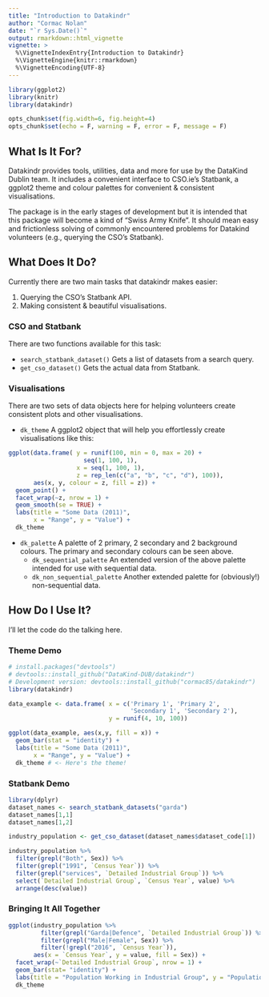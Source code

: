 ```yaml
---
title: "Introduction to Datakindr"
author: "Cormac Nolan"
date: "`r Sys.Date()`"
output: rmarkdown::html_vignette
vignette: >
  %\VignetteIndexEntry{Introduction to Datakindr}
  %\VignetteEngine{knitr::rmarkdown}
  %\VignetteEncoding{UTF-8}
---
```


```r

library(ggplot2)
library(knitr)
library(datakindr)

opts_chunk$set(fig.width=6, fig.height=4)
opts_chunk$set(echo = F, warning = F, error = F, message = F)

```
## What Is It For?
Datakindr provides tools, utilities, data and more for use by the DataKind Dublin team. It includes a convenient interface to CSO.ie's Statbank, a ggplot2 theme and colour palettes for convenient & consistent visualisations.

The package is in the early stages of development but it is intended that this package will become a kind of "Swiss Army Knife". It should mean easy and frictionless solving of commonly encountered problems for Datakind volunteers (e.g., querying the CSO's Statbank).

## What Does It Do?  
Currently there are two main tasks that datakindr makes easier:

1. Querying the CSO's Statbank API.
2. Making consistent & beautiful visualisations.

### CSO and Statbank
There are two functions available for this task: 

* `search_statbank_dataset()` Gets a list of datasets from a search query.
* `get_cso_dataset()` Gets the actual data from Statbank.

### Visualisations
There are two sets of data objects here for helping volunteers create consistent plots and other visualisations.

* `dk_theme` A ggplot2 object that will help you effortlessly create visualisations like this:
```r
ggplot(data.frame( y = runif(100, min = 0, max = 20) +
                     seq(1, 100, 1),
                   x = seq(1, 100, 1),
                   z = rep_len(c("a", "b", "c", "d"), 100)),
       aes(x, y, colour = z, fill = z)) +
  geom_point() +
  facet_wrap(~z, nrow = 1) +
  geom_smooth(se = TRUE) +
  labs(title = "Some Data (2011)",
       x = "Range", y = "Value") +
  dk_theme


```
* `dk_palette` A palette of 2 primary, 2 secondary and 2 background colours. The primary and secondary colours can be seen above.  
    + `dk_sequential_palette` An extended version of the above palette intended for use with sequential data.
    + `dk_non_sequential_palette` Another extended palette for (obviously!) non-sequential data.

## How Do I Use It?
I'll let the code do the talking here.

### Theme Demo
```r
# install.packages("devtools")
# devtools::install_github("DataKind-DUB/datakindr")
# Development version: devtools::install_github("cormac85/datakindr")
library(datakindr)

data_example <- data.frame( x = c('Primary 1', 'Primary 2',
                                  'Secondary 1', 'Secondary 2'),
                            y = runif(4, 10, 100))

ggplot(data_example, aes(x,y, fill = x)) +
  geom_bar(stat = "identity") +
  labs(title = "Some Data (2011)",
       x = "Range", y = "Value") +
  dk_theme # <- Here's the theme!

```

### Statbank Demo
```r
library(dplyr)
dataset_names <- search_statbank_datasets("garda")
dataset_names[1,1]
dataset_names[1,2]
```


```r
industry_population <- get_cso_dataset(dataset_names$dataset_code[1])

industry_population %>% 
  filter(grepl("Both", Sex)) %>%
  filter(grepl("1991", `Census Year`)) %>% 
  filter(grepl("services", `Detailed Industrial Group`)) %>% 
  select(`Detailed Industrial Group`, `Census Year`, value) %>% 
  arrange(desc(value))


```

### Bringing It All Together
```r

ggplot(industry_population %>% 
         filter(grepl("Garda|Defence", `Detailed Industrial Group`)) %>% 
         filter(grepl("Male|Female", Sex)) %>% 
         filter(!grepl("2016", `Census Year`)),
       aes(x = `Census Year`, y = value, fill = Sex)) + 
  facet_wrap(~`Detailed Industrial Group`, nrow = 1) +
  geom_bar(stat= "identity") +
  labs(title = "Population Working in Industrial Group", y = "Population") +
  dk_theme


```
